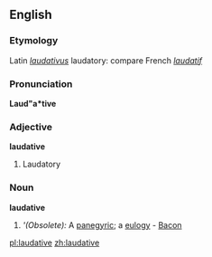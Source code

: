 ==English==

===Etymology===
Latin ''[[laudativus]]'' laudatory: compare French ''[[laudatif]]''

===Pronunciation===
'''Laud"a*tive'''

===Adjective===
'''laudative'''

#Laudatory

===Noun===
'''laudative'''

#'''(Obsolete):'' A [[panegyric]]; a [[eulogy]] - [[Bacon]]

[[pl:laudative]]
[[zh:laudative]]